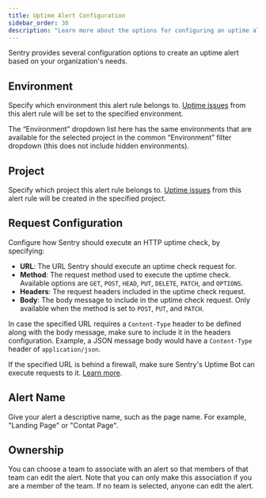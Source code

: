 ```yaml
---
title: Uptime Alert Configuration
sidebar_order: 30
description: "Learn more about the options for configuring an uptime alert."
---
```


<Include name="feature-stage-beta-uptime.mdx" />

Sentry provides several configuration options to create an uptime alert based on your organization's needs.

## Environment

Specify which <PlatformLink to="/configuration/environments/">environment</PlatformLink> this alert rule belongs to. [Uptime issues](product/issues/issue-details/uptime-issues/) from this alert rule will be set to the specified environment.

The “Environment” dropdown list here has the same environments that are available for the selected project in the common “Environment” filter dropdown (this does not include hidden environments).

## Project

Specify which project this alert rule belongs to. [Uptime issues](product/issues/issue-details/uptime-issues/) from this alert rule will be created in the specified project.

## Request Configuration

Configure how Sentry should execute an HTTP uptime check, by specifying:

- **URL**: The URL Sentry should execute an uptime check request for.
- **Method**: The request method used to execute the uptime check. Available options are `GET`, `POST`, `HEAD`, `PUT`, `DELETE`, `PATCH`, and `OPTIONS`.
- **Headers**: The request headers included in the uptime check request.
- **Body**: The body message to include in the uptime check request. Only available when the method is set to `POST`, `PUT`, and `PATCH`.

In case the specified URL requires a `Content-Type` header to be defined along with the body message, make sure to include it in the headers configuration. Example, a JSON message body would have a `Content-Type` header of `application/json`.

<Alert level="warning">

If the specified URL is behind a firewall, make sure Sentry's Uptime Bot can execute requests to it. [Learn more](http://localhost:3000/product/alerts/uptime-monitoring/troubleshooting/#verify-firewall-configuration).

</Alert>

## Alert Name

Give your alert a descriptive name, such as the page name. For example, "Landing Page" or "Contat Page".

## Ownership

You can choose a team to associate with an alert so that members of that team can edit the alert. Note that you can only make this association if you are a member of the team. If no team is selected, anyone can edit the alert.
